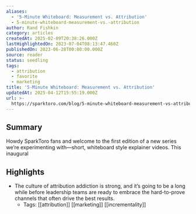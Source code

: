 ```yaml
---
aliases:
  - '5-Minute Whiteboard: Measurement vs. Attribution'
  - 5-minute-whiteboard-measurement-vs.-attribution
author: Rand Fishkin
category: articles
createdAt: 2025-02-09T20:38:26.000Z
lastHighlightedOn: 2023-07-04T08:13:47.460Z
publishedOn: 2023-06-28T00:00:00.000Z
source: reader
status: seedling
tags:
  - attribution
  - favorite
  - marketing
title: '5-Minute Whiteboard: Measurement vs. Attribution'
updatedAt: 2025-04-12T15:55:19.000Z
url: >-
  https://sparktoro.com/blog/5-minute-whiteboard-measurement-vs-attribution/?utm_source=rss&utm_medium=email&utm_campaign=rss_feed
---
```

## Summary

Howdy SparkToro fans and welcome to the first edition of a new series we’re experimenting with—short, whiteboard style explainer videos. This inaugural

## Highlights

- The culture of attribution addiction is strong, and it’s going to be a long while before leadership teams are ready to embrace the hard-to-prove channels that often drive the best results.
    - Tags: [[attribution]] [[marketing]] [[incrementality]]
